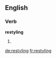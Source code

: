 ==English==

===Verb===
'''restyling'''

# {{present participle of|restyle}}

[[de:restyling]]
[[fr:restyling]]